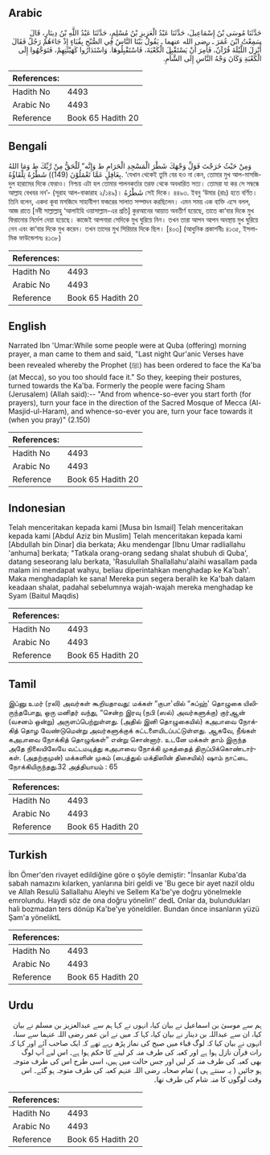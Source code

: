 ## Arabic


<div dir="rtl" lang="ar" style={{fontSize:'larger',backgroundColor:'#f8f9fa',padding:20}}>
حَدَّثَنَا مُوسَى بْنُ إِسْمَاعِيلَ، حَدَّثَنَا عَبْدُ الْعَزِيزِ بْنُ مُسْلِمٍ، حَدَّثَنَا عَبْدُ اللَّهِ بْنُ دِينَارٍ، قَالَ سَمِعْتُ ابْنَ عُمَرَ ـ رضى الله عنهما ـ يَقُولُ بَيْنَا النَّاسُ فِي الصُّبْحِ بِقُبَاءٍ إِذْ جَاءَهُمْ رَجُلٌ فَقَالَ أُنْزِلَ اللَّيْلَةَ قُرْآنٌ، فَأُمِرَ أَنْ يَسْتَقْبِلَ الْكَعْبَةَ، فَاسْتَقْبِلُوهَا‏.‏ وَاسْتَدَارُوا كَهَيْئَتِهِمْ، فَتَوَجَّهُوا إِلَى الْكَعْبَةِ وَكَانَ وَجْهُ النَّاسِ إِلَى الشَّأْمِ‏.‏
</div>
<div style={{backgroundColor:'#f8f9fa',padding:20, marginBottom: 10}}><table> <thead> <tr> <th>References:</th> <th></th> </tr> </thead> <tbody><tr><td>Hadith No</td><td>4493</td></tr><tr><td>Arabic No</td><td>4493</td></tr><tr><td>Reference</td><td>Book 65 Hadith 20</td></tr></tbody></table></div>

## Bengali


<div dir="ltr" lang="bn" style={{fontSize:'larger',backgroundColor:'#f8f9fa',padding:20}}>
وَمِنْ حَيْثُ خَرَجْتَ فَوَلِّ وَجْهَكَ شَطْرَ الْمَسْجِدِ الْحَرَامِ ط وَإِنَّه” لَلْحَقُّ مِنْ رَّبِّكَ ط وَمَا اللهُ بِغَافِلٍ عَمَّا تَعْمَلُوْنَ (149)) شَطْرُهُ تِلْقَاؤُهُ. ‘যেখান থেকেই তুমি বের হও না কেন, তোমার মুখ আল-মাসজিদুল হারামের দিকে ফেরাও। নিশ্চয় এটা হল তোমার পালনকর্তার তরফ থেকে অবধারিত সত্য। তোমরা যা কর সে সম্বন্ধে আল্লাহ বেখবর নন’- (সূরাহ আল-বাকারাহ ২/১৪৯)। شَطْرُهُ সেই দিকে। ৪৪৯৩. ইবনু ‘উমার (রাঃ) হতে বর্ণিত। তিনি বলেন, একদা কূবা মসজিদে সাহাবীগণ ফজরের সালাত সম্পাদন করছিলেন। এমন সময় এক ব্যক্তি এসে বলল, আজ রাতে [নবী সাল্লাল্লাহু ‘আলাইহি ওয়াসাল্লাম-এর প্রতি] কুরআনের আয়াত অবতীর্ণ হয়েছে, তাতে কা‘বার দিকে মুখ ফিরানোর নির্দেশ দেয়া হয়েছে। কাজেই আপনারা সেদিকে মুখ ঘুরিয়ে নিন। তখন তারা আপন আপন অবস্থায় মুখ ঘুরিয়ে নেন এবং কা‘বার দিকে মুখ করেন। তখন তাদের মুখ সিরিয়ার দিকে ছিল। [৪০৩] (আধুনিক প্রকাশনীঃ ৪১৩৫, ইসলামিক ফাউন্ডেশনঃ ৪১৩৮)
</div>
<div style={{backgroundColor:'#f8f9fa',padding:20, marginBottom: 10}}><table> <thead> <tr> <th>References:</th> <th></th> </tr> </thead> <tbody><tr><td>Hadith No</td><td>4493</td></tr><tr><td>Arabic No</td><td>4493</td></tr><tr><td>Reference</td><td>Book 65 Hadith 20</td></tr></tbody></table></div>

## English


<div dir="ltr" lang="en" style={{fontSize:'larger',backgroundColor:'#f8f9fa',padding:20}}>
Narrated Ibn 'Umar:While some people were at Quba (offering) morning prayer, a man came to them and said, "Last night Qur'anic Verses have been revealed whereby the Prophet (ﷺ) has been ordered to face the Ka'ba (at Mecca), so you too should face it." So they, keeping their postures, turned towards the Ka'ba. Formerly the people were facing Sham (Jerusalem) (Allah said):-- "And from whence-so-ever you start forth (for prayers), turn your face in the direction of the Sacred Mosque of Mecca (Al-Masjid-ul-Haram), and whence-so-ever you are, turn your face towards it (when you pray)" (2.150)
</div>
<div style={{backgroundColor:'#f8f9fa',padding:20, marginBottom: 10}}><table> <thead> <tr> <th>References:</th> <th></th> </tr> </thead> <tbody><tr><td>Hadith No</td><td>4493</td></tr><tr><td>Arabic No</td><td>4493</td></tr><tr><td>Reference</td><td>Book 65 Hadith 20</td></tr></tbody></table></div>

## Indonesian


<div dir="ltr" lang="id" style={{fontSize:'larger',backgroundColor:'#f8f9fa',padding:20}}>
Telah menceritakan kepada kami [Musa bin Ismail] Telah menceritakan kepada kami [Abdul Aziz bin Muslim] Telah menceritakan kepada kami [Abdullah bin Dinar] dia berkata; Aku mendengar [Ibnu Umar radliallahu 'anhuma] berkata; "Tatkala orang-orang sedang shalat shubuh di Quba', datang seseorang lalu berkata, 'Rasulullah Shallallahu'alaihi wasallam pada malam ini mendapat wahyu, beliau diperintahkan menghadap ke Ka'bah'. Maka menghadaplah ke sana! Mereka pun segera beralih ke Ka'bah dalam keadaan shalat, padahal sebelumnya wajah-wajah mereka menghadap ke Syam (Baitul Maqdis)
</div>
<div style={{backgroundColor:'#f8f9fa',padding:20, marginBottom: 10}}><table> <thead> <tr> <th>References:</th> <th></th> </tr> </thead> <tbody><tr><td>Hadith No</td><td>4493</td></tr><tr><td>Arabic No</td><td>4493</td></tr><tr><td>Reference</td><td>Book 65 Hadith 20</td></tr></tbody></table></div>

## Tamil


<div dir="ltr" lang="ta" style={{fontSize:'larger',backgroundColor:'#f8f9fa',padding:20}}>
இப்னு உமர் (ரலி) அவர்கள் கூறியதாவது: மக்கள் “குபா'வில் “சுப்ஹ்' தொழுகை யிலிருந்தபோது, ஒரு மனிதர் வந்து, “சென்ற இரவு (நபி (ஸல்) அவர்களுக்கு) குர்ஆன் (வசனம் ஒன்று) அருளப்பெற்றுள்ளது. (அதில் இனி தொழுகையில்) கஅபாவை நோக்கித் தொழ வேண்டுமென்று அவர்களுக்குக் கட்டளையிடப்பட்டுள்ளது. ஆகவே, நீங்கள் கஅபாவை நோக்கித் தொழுங்கள்” என்று சொன்னார். உடனே மக்கள் தாம் இருந்த அதே நிலையிலேயே வட்டமடித்து கஅபாவை நோக்கி முகத்தைத் திருப்பிக்கொண்டார்கள். (அதற்குமுன்) மக்களின் முகம் (பைத்துல் மக்திஸின் திசையில்) ஷாம் நாட்டை நோக்கியிருந்தது.32 அத்தியாயம் : 65
</div>
<div style={{backgroundColor:'#f8f9fa',padding:20, marginBottom: 10}}><table> <thead> <tr> <th>References:</th> <th></th> </tr> </thead> <tbody><tr><td>Hadith No</td><td>4493</td></tr><tr><td>Arabic No</td><td>4493</td></tr><tr><td>Reference</td><td>Book 65 Hadith 20</td></tr></tbody></table></div>

## Turkish


<div dir="ltr" lang="tr" style={{fontSize:'larger',backgroundColor:'#f8f9fa',padding:20}}>
İbn Ömer'den rivayet edildiğine göre o şöyle demiştir: "İnsanlar Kuba'da sabah namazını kılarken, yanlarına biri geldi ve 'Bu gece bir ayet nazil oldu ve Allah Resulü Sallallahu Aleyhi ve Sellem Ka'be'ye doğru yönelmekle emrolundu. Haydi söz de ona doğru yönelin!' dedL Onlar da, bulundukları hali bozmadan ters dönüp Ka'be'ye yöneldiler. Bundan önce insanların yüzü Şam'a yöneliktL
</div>
<div style={{backgroundColor:'#f8f9fa',padding:20, marginBottom: 10}}><table> <thead> <tr> <th>References:</th> <th></th> </tr> </thead> <tbody><tr><td>Hadith No</td><td>4493</td></tr><tr><td>Arabic No</td><td>4493</td></tr><tr><td>Reference</td><td>Book 65 Hadith 20</td></tr></tbody></table></div>

## Urdu


<div dir="rtl" lang="ur" style={{fontSize:'larger',backgroundColor:'#f8f9fa',padding:20}}>
ہم سے موسیٰ بن اسماعیل نے بیان کیا، انہوں نے کہا ہم سے عبدالعزیز بن مسلم نے بیان کیا، ان سے عبداللہ بن دینار نے بیان کیا، کہا کہ میں نے ابن عمر رضی اللہ عنہما سے سنا، انہوں نے بیان کیا کہ لوگ قباء میں صبح کی نماز پڑھ رہے تھے کہ ایک صاحب آئے اور کہا کہ رات قرآن نازل ہوا ہے اور کعبہ کی طرف منہ کر لینے کا حکم ہوا ہے۔ اس لیے آپ لوگ بھی کعبہ کی طرف منہ کر لیں اور جس حالت میں ہیں، اسی طرح اس کی طرف متوجہ ہو جائیں ( یہ سنتے ہی ) تمام صحابہ رضی اللہ عنہم کعبہ کی طرف متوجہ ہو گئے۔ اس وقت لوگوں کا منہ شام کی طرف تھا۔
</div>
<div style={{backgroundColor:'#f8f9fa',padding:20, marginBottom: 10}}><table> <thead> <tr> <th>References:</th> <th></th> </tr> </thead> <tbody><tr><td>Hadith No</td><td>4493</td></tr><tr><td>Arabic No</td><td>4493</td></tr><tr><td>Reference</td><td>Book 65 Hadith 20</td></tr></tbody></table></div>